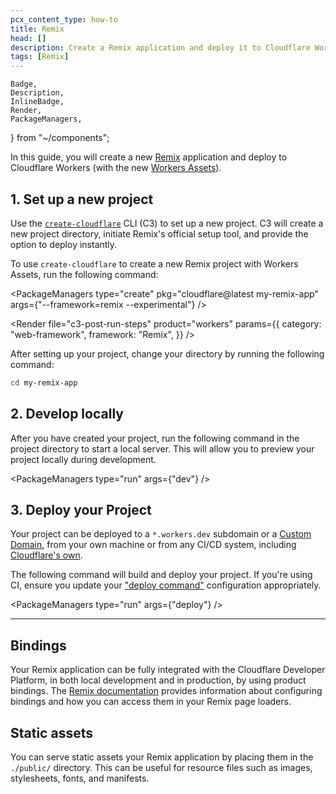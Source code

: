 ```yaml
---
pcx_content_type: how-to
title: Remix
head: []
description: Create a Remix application and deploy it to Cloudflare Workers with Workers Assets.
tags: [Remix]
---
```


	Badge,
	Description,
	InlineBadge,
	Render,
	PackageManagers,
} from "~/components";

In this guide, you will create a new [Remix](https://remix.run/) application and deploy to Cloudflare Workers (with the new [<InlineBadge preset="beta" /> Workers Assets](/workers/static-assets/)).

## 1. Set up a new project

Use the [`create-cloudflare`](https://www.npmjs.com/package/create-cloudflare) CLI (C3) to set up a new project. C3 will create a new project directory, initiate Remix's official setup tool, and provide the option to deploy instantly.

To use `create-cloudflare` to create a new Remix project with <InlineBadge preset="beta" /> Workers Assets, run the following command:

<PackageManagers
	type="create"
	pkg="cloudflare@latest my-remix-app"
	args={"--framework=remix --experimental"}
/>

<Render
	file="c3-post-run-steps"
	product="workers"
	params={{
		category: "web-framework",
		framework: "Remix",
	}}
/>

After setting up your project, change your directory by running the following command:

```sh
cd my-remix-app
```

## 2. Develop locally

After you have created your project, run the following command in the project directory to start a local server. This will allow you to preview your project locally during development.

<PackageManagers type="run" args={"dev"} />

## 3. Deploy your Project

Your project can be deployed to a `*.workers.dev` subdomain or a [Custom Domain](/workers/configuration/routing/custom-domains/), from your own machine or from any CI/CD system, including [Cloudflare's own](/workers/ci-cd/builds/).

The following command will build and deploy your project. If you're using CI, ensure you update your ["deploy command"](/workers/ci-cd/builds/configuration/#build-settings) configuration appropriately.

<PackageManagers type="run" args={"deploy"} />

---

## Bindings

Your Remix application can be fully integrated with the Cloudflare Developer Platform, in both local development and in production, by using product bindings. The [Remix documentation](https://remix.run/docs/en/main/guides/vite#bindings) provides information about configuring bindings and how you can access them in your Remix page loaders.

## Static assets

You can serve static assets your Remix application by placing them in the `./public/` directory. This can be useful for resource files such as images, stylesheets, fonts, and manifests.

<Render file="workers-assets-routing-summary" />
